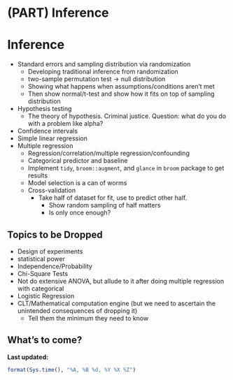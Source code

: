 # (PART) Inference {-} 

# Inference {#infer}

+ Standard errors and sampling distribution via randomization
    + Developing traditional inference from randomization
    + two-sample permutation test -> null distribution  
    + Showing what happens when assumptions/conditions aren’t met
    + Then show normal/t-test and show how it fits on top of sampling distribution
+ Hypothesis testing
    + The theory of hypothesis. Criminal justice. Question: what do you do with a problem like alpha?
+ Confidence intervals
+ Simple linear regression
+ Multiple regression
    + Regression/correlation/multiple regression/confounding
    + Categorical predictor and baseline 
    + Implement `tidy`, `broom::augment`, and `glance` in `broom` package to get results
    + Model selection is a can of worms 
    + Cross-validation
        + Take half of dataset for fit, use to predict other half.
            + Show random sampling of half matters
            + Is only once enough?


## Topics to be Dropped

* Design of experiments
* statistical power
* Independence/Probability
* Chi-Square Tests
* Not do extensive ANOVA, but allude to it after doing multiple regression with categorical
* Logistic Regression
* CLT/Mathematical computation engine (but we need to ascertain the unintended consequences of dropping it)
    + Tell them the minimum they need to know
    
## What's to come?

**Last updated:**

```r
format(Sys.time(), "%A, %B %d, %Y %X %Z")
```
